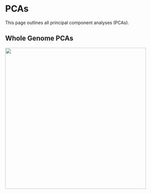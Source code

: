 # PCAs 

This page outlines all principal component analyses (PCAs). 

## Whole Genome PCAs

![](./img/pcod20240104_genomewide_pca_original_pc1v2.jpg){width=450px}


